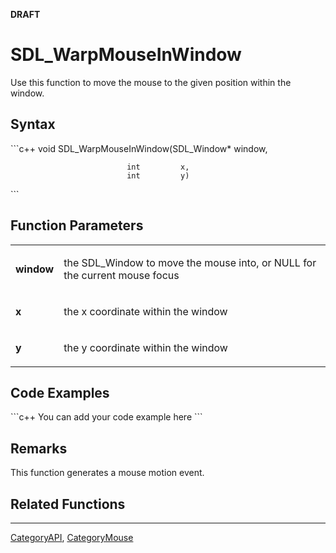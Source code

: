 <!-- pragma section-numbers off -->
<!-- pragma disable-camelcase -->
'''DRAFT'''

= SDL_WarpMouseInWindow =
Use this function to move the mouse to the given position within the window.


== Syntax ==
```c++
void SDL_WarpMouseInWindow(SDL_Window* window,
                           int         x,
                           int         y)
```

== Function Parameters ==
{|
|'''window'''
|the SDL_Window to move the mouse into, or NULL for the current mouse focus
|-
|'''x'''
|the x coordinate within the window
|-
|'''y'''
|the y coordinate within the window
|}

== Code Examples ==
```c++
You can add your code example here
```

== Remarks ==
This function generates a mouse motion event.

== Related Functions ==

----
[[CategoryAPI]], [[CategoryMouse]]
